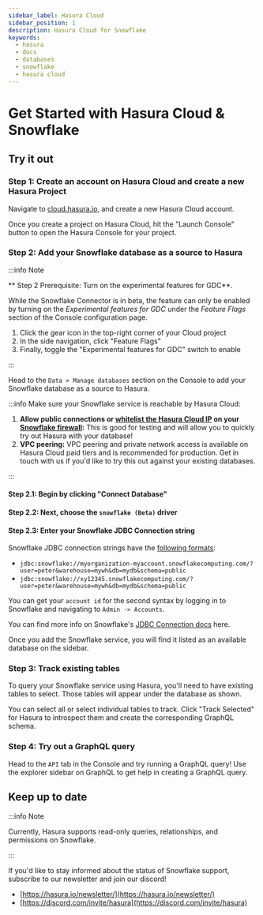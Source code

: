 ```yaml
---
sidebar_label: Hasura Cloud
sidebar_position: 1
description: Hasura Cloud for Snowflake
keywords:
  - hasura
  - docs
  - databases
  - snowflake
  - hasura cloud
---
```



# Get Started with Hasura Cloud & Snowflake

## Try it out

### Step 1: Create an account on Hasura Cloud and create a new Hasura Project

Navigate to
[cloud.hasura.io](https://cloud.hasura.io/signup/?pg=docs&plcmt=body&cta=navigate-to-cloud-hasura-io&tech=default), and
create a new Hasura Cloud account.

Once you create a project on Hasura Cloud, hit the "Launch Console" button to open the Hasura Console for your project.

<Thumbnail src='/img/databases/data-connector/create-project.png' alt='Connect new or existing database' width='1000px' />

### Step 2: Add your Snowflake database as a source to Hasura

:::info Note

** Step 2 Prerequisite: Turn on the experimental features for GDC**.

While the Snowflake Connector is in beta, the feature can only be enabled by turning on the _Experimental features
for GDC_ under the _Feature Flags_ section of the Console configuration page.

1) Click the gear icon in the top-right corner of your Cloud project <br/>
2) In the side navigation, click "Feature Flags" <br/>
3) Finally, toggle the "Experimental features for GDC" switch to enable <br/>

<Thumbnail src='/img/databases/data-connector/settings-feature-flags.png' alt='Turning on experimental features.' width='1000px' />

:::

Head to the `Data > Manage databases` section on the Console to add your Snowflake database as a source to Hasura.

:::info Make sure your Snowflake service is reachable by Hasura Cloud:

1.  **Allow public connections or
    [whitelist the Hasura Cloud IP](/projects/create.mdx#cloud-projects-create-allow-nat-ip) on your [Snowflake
    firewall](https://docs.snowflake.com/en/user-guide/network-policies.html):** This is good for testing and will allow you to quickly try out Hasura with your database!
2.  **VPC peering:** VPC peering and private network access is available on Hasura Cloud paid tiers and is
    recommended for production. Get in touch with us if you'd like to try this out against your existing databases.

:::

#### Step 2.1: Begin by clicking "Connect Database"

<Thumbnail src='/img/databases/data-connector/manage-databases.png' alt='Manage databases' width='1000px' />

#### Step 2.2: Next, choose the `snowflake (Beta)` driver

<Thumbnail src='/img/databases/snowflake/choose-snowflake.png' alt='temp' width='1000px' />

#### Step 2.3: Enter your Snowflake JDBC Connection string

<Thumbnail
  src='/img/databases/snowflake/database-config.png'
  alt='Setting the Snowflake connection details.'
  width='1000px'
/>

Snowflake JDBC connection strings have the [following formats](https://docs.snowflake.com/en/user-guide/jdbc-configure.html#examples):

- `jdbc:snowflake://myorganization-myaccount.snowflakecomputing.com/?user=peter&warehouse=mywh&db=mydb&schema=public`
- `jdbc:snowflake://xy12345.snowflakecomputing.com/?user=peter&warehouse=mywh&db=mydb&schema=public`

You can get your `account id` for the second syntax by logging in to Snowflake and navigating to `Admin -> Accounts`.

You can find more info on Snowflake's [JDBC Connection docs](https://docs.snowflake.com/en/user-guide/jdbc-configure.html#jdbc-driver-connection-string) here.

Once you add the Snowflake service, you will find it listed as an available database on the sidebar.

### Step 3: Track existing tables

To query your Snowflake service using Hasura, you'll need to have existing tables to select. Those tables
will appear under the database as shown.

<Thumbnail src='/img/databases/snowflake/track-tables-1.png' alt='Tracking tables.' width='1000px' />

You can select all or select individual tables to track.  Click "Track Selected" for Hasura to introspect them and
create the corresponding GraphQL schema.

<Thumbnail src='/img/databases/snowflake/track-tables-2.png' alt='Tracking tables selected.' width='1000px' />

### Step 4: Try out a GraphQL query

Head to the `API` tab in the Console and try running a GraphQL query! Use the explorer sidebar on GraphQL to get help in
creating a GraphQL query.

<Thumbnail src='/img/databases/snowflake/query.png' alt='Try a GraphQL query' width='1000px' />

## Keep up to date

:::info Note

Currently, Hasura supports read-only queries, relationships, and permissions on Snowflake.

:::

If you'd like to stay informed about the status of Snowflake support, subscribe to our newsletter and join our
discord!

- [https://hasura.io/newsletter/](https://hasura.io/newsletter/)
- [https://discord.com/invite/hasura](https://discord.com/invite/hasura)
